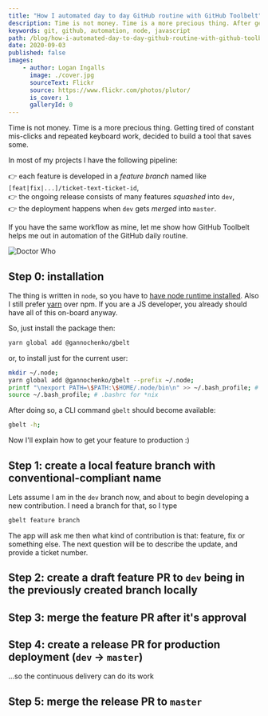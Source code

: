 ```yaml
---
title: "How I automated day to day GitHub routine with GitHub Toolbelt"
description: Time is not money. Time is a more precious thing. After getting tired of constant mis-clicks and repeated keyboard work, decided to save some of my time and build a tool for managing a GitHub PR pipeline.
keywords: git, github, automation, node, javascript
path: /blog/how-i-automated-day-to-day-github-routine-with-github-toolbelt-
date: 2020-09-03
published: false
images:
    - author: Logan Ingalls
      image: ./cover.jpg
      sourceText: Flickr
      source: https://www.flickr.com/photos/plutor/
      is_cover: 1
      galleryId: 0
---
```



Time is not money. Time is a more precious thing. Getting tired of constant mis-clicks and repeated keyboard work, decided to build a tool that saves some.

In most of my projects I have the following pipeline:

👉 each feature is developed in a *feature branch* named like `[feat|fix|...]/ticket-text-ticket-id`,<br />
👉 the ongoing release consists of many features *squashed* into `dev`,<br />
👉 the deployment happens when `dev` gets *merged* into `master`.<br />

If you have the same workflow as mine, let me show how GitHub Toolbelt helps me out in automation of the GitHub daily routine.

<Align>

![Doctor Who](https://media4.giphy.com/media/SVI9nccwH3sz5XJhbK/giphy.gif "Doctor Who")
<Copyright source="https://giphy.com/gifs/doctorwho-doctor-who-dr-patrick-troughton-SVI9nccwH3sz5XJhbK" authorPrefix="Picture by" author="doctorwho.tv" sourceText="Giphy" />

</Align>

## Step 0: installation

The thing is written in `node`, so you have to [have node runtime installed](https://github.com/nvm-sh/nvm). Also I still prefer [yarn](https://yarnpkg.com/) over npm. If you are a JS developer, you already should have all of this on-board anyway.

So, just install the package then:

~~~bash
yarn global add @gannochenko/gbelt
~~~

or, to install just for the current user:

~~~bash
mkdir ~/.node;
yarn global add @gannochenko/gbelt --prefix ~/.node;
printf "\nexport PATH=\$PATH:\$HOME/.node/bin\n" >> ~/.bash_profile; # .bashrc for *nix
source ~/.bash_profile; # .bashrc for *nix
~~~

After doing so, a CLI command `gbelt` should become available:

~~~bash
gbelt -h;
~~~

Now I'll explain how to get your feature to production :)

## Step 1: create a local feature branch with conventional-compliant name

Lets assume I am in the `dev` branch now, and about to begin developing a new contribution. I need a branch for that, so I type

~~~bash
gbelt feature branch
~~~

The app will ask me then what kind of contribution is that: feature, fix or something else.
The next question will be to describe the update, and provide a ticket number.



## Step 2: create a draft feature PR to `dev` being in the previously created branch locally

## Step 3: merge the **feature PR** after it's approval

## Step 4: create a **release PR** for production deployment (`dev` -> `master`)

...so the continuous delivery can do its work

## Step 5: merge the **release PR** to `master`
 
